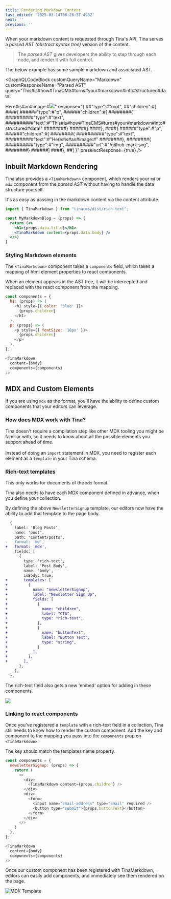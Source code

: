 ```yaml
---
title: Rendering Markdown Content
last_edited: '2025-03-14T06:26:37.493Z'
next: ''
previous: ''
---
```


When your markdown content is requested through Tina's API, Tina serves a *parsed AST (abstract syntax tree)* version of the content.

> The *parsed AST* gives developers the ability to step through each node, and render it with full control.

The below example has some sample markdown and associated AST.

<GraphQLCodeBlock
  customQueryName="Markdown"
  customResponseName="Parsed AST"
  query="This#is#how#TinaCMS#turns#your#markdown#into#structured#data!

  Here#is#an#image:#![](/github-mark.svg)"
  response="{
  ##&#x22;type&#x22;:#&#x22;root&#x22;,
  ##&#x22;children&#x22;:#[
  ####{
  ######&#x22;type&#x22;:#&#x22;p&#x22;,
  ######&#x22;children&#x22;:#[
  ########{
  ##########&#x22;type&#x22;:#&#x22;text&#x22;,
  ##########&#x22;text&#x22;:#&#x22;This#is#how#TinaCMS#turns#your#markdown#into#structured#data!&#x22;
  ########}
  ######]
  ####},
  ####{
  ######&#x22;type&#x22;:#&#x22;p&#x22;,
  ######&#x22;children&#x22;:#[
  ########{
  ##########&#x22;type&#x22;:#&#x22;text&#x22;,
  ##########&#x22;text&#x22;:#&#x22;Here#is#an#image:#&#x22;
  ########},
  ########{
  ##########&#x22;type&#x22;:#&#x22;img&#x22;,
  ##########&#x22;url&#x22;:#&#x22;/github-mark.svg&#x22;,
  ########}
  ######]
  ####},
  ##]
  }"
  preselectResponse={true}
/>

## Inbuilt Markdown Rendering

Tina also provides a `<TinaMarkdown>` component, which renders your `md` or `mdx` component from the *parsed AST* without having to handle the data structure yourself.

It's as easy as passing in the markdown content via the content attribute.

```jsx
import { TinaMarkdown } from "tinacms/dist/rich-text";

const MyMarkdownBlog = (props) => {
  return (<>
    <h1>{props.data.title}</h1>
    <TinaMarkdown content={props.data.body} />
  </>)
}
```

### Styling Markdown elements

The `<TinaMarkdown>` component takes a `components` field, which takes a mapping of html element properties to react components.

When an element appears in the AST tree, it will be intercepted and replaced with the react component from the mapping.

```javascript
const components = {
  h1: (props) => (
    <h1 style={{ color: 'blue' }}>
      {props.children}
    </h1>
  ),
  p: (props) => (
    <p style={{ fontSize: '18px' }}>
      {props.children}
    </p>
  ),
};

<TinaMarkdown
  content={body}
  components={components}
/>
```

## MDX and Custom Elements

If you are using `mdx` as the format, you'll have the ability to define custom components that your editors can leverage.

### How does MDX work with Tina?

Tina doesn't require a compilation step like other MDX tooling you
might be familiar with, so it needs to know about all the possible elements
you support ahead of time. \
\
Instead of doing an `import` statement in MDX,
you need to register each element as a `template` in your Tina schema.

### Rich-text templates

This only works for documents of the `mdx` format.

Tina also needs to have each MDX component defined in advance, when you define your collection.

By defining the above `NewsletterSignup` template, our editors now have the ability to add that template to the page body.

```diff
  {
    label: 'Blog Posts',
    name: 'post',
    path: 'content/posts',
-   format: 'md',
+   format: 'mdx',
    fields: [
      {
        type: 'rich-text',
        label: 'Post Body',
        name: 'body',
        isBody: true,
+       templates: [
+         {
+           name: "newsletterSignup",
+           label: "Newsletter Sign Up",
+           fields: [
+             {
+               name: "children",
+               label: "CTA",
+               type: "rich-text",
+             },
+             {
+               name: "buttonText",
+               label: "Button Text",
+               type: "string",
+             }
+           ],
+         },
+       ],
      },
    ],
  },
```

The rich-text field also gets a new 'embed' option for adding in these components.

![](/img/docs/reference/SCR-20250314-oprm.png)

### Linking to react components

Once you've registered a `template` with a rich-text field in a collection, Tina still needs to know how to render the custom component. Add the key and component to the mapping you pass into the `components` prop on `<TinaMarkdown>`.

The key should match the templates name property.

```javascript
const components = {
  newsletterSignup: (props) => {
    return (
      <>
        <div>
          <TinaMarkdown content={props.children} />
        </div>
        <div>
          <form>
            <input name="email-address" type="email" required />
            <button type="submit">{props.buttonText}</button>
          </form>
        </div>
      </>
    )
  },
};

<TinaMarkdown
  content={body}
  components={components}
/>
```

Once our custom component has been registered with TinaMarkdown, editors can easily add components, and immediately see them rendered on the page.

![MDX Template](/img/docs/editing-md/embed-in-md.png)
